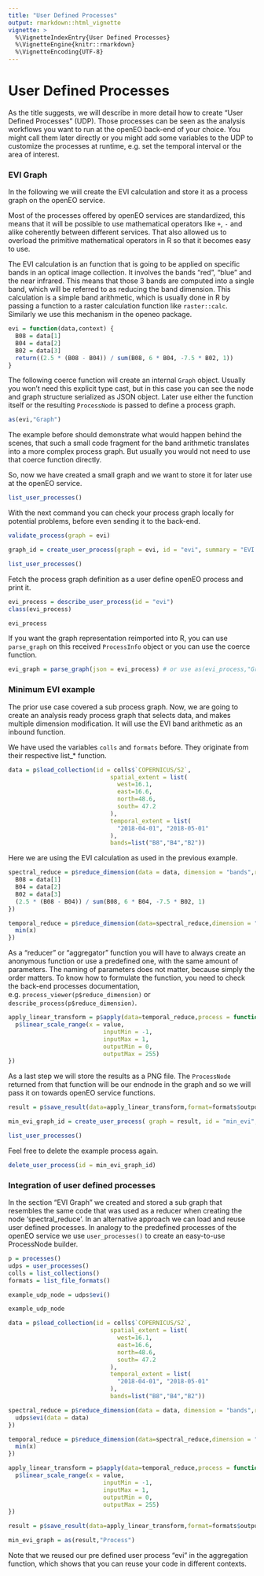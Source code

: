 ```yaml
---
title: "User Defined Processes"
output: rmarkdown::html_vignette
vignette: >
  %\VignetteIndexEntry{User Defined Processes}
  %\VignetteEngine{knitr::rmarkdown}
  %\VignetteEncoding{UTF-8}
---
```


# User Defined Processes

As the title suggests, we will describe in more detail how to create "User Defined Processes" (UDP). Those processes can be seen as the analysis workflows you want to run at the openEO back-end of your choice. You might call them later directly or you might add some variables to the UDP to customize the processes at runtime, e.g. set the temporal interval or the area of interest.


### EVI Graph

In the following we will create the EVI calculation and store it as a process graph on the openEO service.

Most of the processes offered by openEO services are standardized, this means that it will be possible to use mathematical operators like `+`, `-` and alike coherently between different services. That also allowed us to overload the primitive mathematical operators in R so that it becomes easy to use.

The EVI calculation is an function that is going to be applied on specific bands in an optical image collection. It involves the bands "red", "blue" and the near infrared. This means that those 3 bands are computed into a single band, which will be referred to as reducing the band dimension. This calculation is a simple band arithmetic, which is usually done in R by passing a function to a raster calculation function like `raster::calc`. Similarly we use this mechanism in the openeo package.

```r
evi = function(data,context) {
  B08 = data[1]
  B04 = data[2]
  B02 = data[3]
  return((2.5 * (B08 - B04)) / sum(B08, 6 * B04, -7.5 * B02, 1))
}
```

The following coerce function will create an internal `Graph` object. Usually you won't need this explicit type cast, but in this case you can see the node and graph structure serialized as JSON object. Later use either the function itself or the resulting `ProcessNode` is passed to define a process graph.

```r
as(evi,"Graph")
```
The example before should demonstrate what would happen behind the scenes, that such a small code fragment for the band arithmetic translates into a more complex process graph. But usually you would not need to use that coerce function directly.

So, now we have created a small graph and we want to store it for later use at the openEO service.

```r
list_user_processes()
```
With the next command you can check your process graph locally for potential problems, before even sending it to the back-end.

```r
validate_process(graph = evi)
```

```r
graph_id = create_user_process(graph = evi, id = "evi", summary = "EVI calculation on an array with 3 bands", description = "The EVI calculation is based on an array of 3 band values: blue, red, nir. In that order.")
```

```r
list_user_processes()
```

Fetch the process graph definition as a user define openEO process and print it.

```r
evi_process = describe_user_process(id = "evi")
class(evi_process)
```

```r
evi_process
```

If you want the graph representation reimported into R, you can use `parse_graph` on this received `ProcessInfo` object or you can use the coerce function.

```r
evi_graph = parse_graph(json = evi_process) # or use as(evi_process,"Graph")
```

### Minimum EVI example

The prior use case covered a sub process graph. Now, we are going to create an analysis ready process graph that selects data, and makes multiple dimension modification. It will use the EVI band arithmetic as an inbound function.

We have used the variables `colls` and `formats` before. They originate from their respective list_* function.

```r
data = p$load_collection(id = colls$`COPERNICUS/S2`,
                             spatial_extent = list(
                               west=16.1,
                               east=16.6,
                               north=48.6,
                               south= 47.2
                             ),
                             temporal_extent = list(
                               "2018-04-01", "2018-05-01"
                             ),
                             bands=list("B8","B4","B2"))
```

Here we are using the EVI calculation as used in the previous example.
```r
spectral_reduce = p$reduce_dimension(data = data, dimension = "bands",reducer = function(data,context) {
  B08 = data[1]
  B04 = data[2]
  B02 = data[3]
  (2.5 * (B08 - B04)) / sum(B08, 6 * B04, -7.5 * B02, 1)
})
```


```r
temporal_reduce = p$reduce_dimension(data=spectral_reduce,dimension = "t", reducer = function(x,y){
  min(x)
})
```

As a "reducer" or "aggregator" function you will have to always create an anonymous function or use a predefined one, with the same amount of parameters. The naming of parameters does not matter, because simply the order matters. To know how to formulate the function, you need to check the back-end processes documentation, e.g. `process_viewer(p$reduce_dimension)` or `describe_process(p$reduce_dimension)`.

```r
apply_linear_transform = p$apply(data=temporal_reduce,process = function(value,...) {
  p$linear_scale_range(x = value, 
                           inputMin = -1, 
                           inputMax = 1, 
                           outputMin = 0, 
                           outputMax = 255)
})
```

As a last step we will store the results as a PNG file. The `ProcessNode` returned from that function will be our endnode in the graph and so we will pass it on towards openEO service functions.

```r
result = p$save_result(data=apply_linear_transform,format=formats$output$PNG)
```

```r
min_evi_graph_id = create_user_process( graph = result, id = "min_evi",summary="Minimum EVI calculation on Sentinel-2", description = "A preset process graph that will calculate the minimum NDVI on Sentinel-2 data, performs a linear scale into the value interval 0 to 255 in order to store the results as PNG.")
```

```r
list_user_processes()
```

Feel free to delete the example process again.

```r
delete_user_process(id = min_evi_graph_id)
```

### Integration of user defined processes

In the section "EVI Graph" we created and stored a sub graph that resembles the same code that was used as a reducer when creating the node 'spectral_reduce'. In an alternative approach we can load and reuse user defined processes. In analogy to the predefined processes of the openEO service we use `user_processes()` to create an easy-to-use ProcessNode builder.

```r
p = processes()
udps = user_processes()
colls = list_collections()
formats = list_file_formats()
```

```r
example_udp_node = udps$evi()

example_udp_node
```

```r
data = p$load_collection(id = colls$`COPERNICUS/S2`,
                             spatial_extent = list(
                               west=16.1,
                               east=16.6,
                               north=48.6,
                               south= 47.2
                             ),
                             temporal_extent = list(
                               "2018-04-01", "2018-05-01"
                             ),
                             bands=list("B8","B4","B2"))

spectral_reduce = p$reduce_dimension(data = data, dimension = "bands",reducer = function(data,context) {
  udps$evi(data = data)
})

temporal_reduce = p$reduce_dimension(data=spectral_reduce,dimension = "t", reducer = function(x,y){
  min(x)
})

apply_linear_transform = p$apply(data=temporal_reduce,process = function(value,...) {
  p$linear_scale_range(x = value, 
                           inputMin = -1, 
                           inputMax = 1, 
                           outputMin = 0, 
                           outputMax = 255)
})

result = p$save_result(data=apply_linear_transform,format=formats$output$PNG)

min_evi_graph = as(result,"Process")

```

Note that we reused our pre defined user process "evi" in the aggregation function, which shows that you can reuse your code in different contexts.